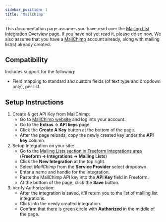 ```yaml
---
sidebar_position: 1
title: 'MailChimp'
---
```


This documentation page assumes you have read over the [Mailing List Integration Overview page](./index.mdx). If you have not yet read it, please do so now. We also assume that you have a [MailChimp](http://mailchimp.com) account already, along with mailing list(s) already created.

## Compatibility

Includes support for the following:

- Field mapping to standard and custom fields (of text type and dropdown only), per list.

## Setup Instructions

1. Create & get API Key from MailChimp:
   - Go to [MailChimp website](http://mailchimp.com) and log into your account.
   - Go to the **Extras → API keys** page.
   - Click the **Create A Key** button at the bottom of the page.
   - After the page reloads, copy the newly created key under the **API key** column.
2. Setup Integration on your site:
   - Go to the [Mailing Lists section in Freeform Integrations area](./index.mdx) (**Freeform → Integrations → Mailing Lists**)
   - Click the **New Integration** at the top right.
   - Select _MailChimp_ from the **Service Provider** select dropdown.
   - Enter a name and handle for the integration.
   - Paste the MailChimp API key into the **API Key** field in Freeform.
   - At the bottom of the page, click the **Save** button.
3. Verify Authorization:
   - After the integration is saved, it'll return you to the list of mailing list integrations.
   - Click into the newly created integration.
   - Confirm that there is green circle with **Authorized** in the middle of the page.
